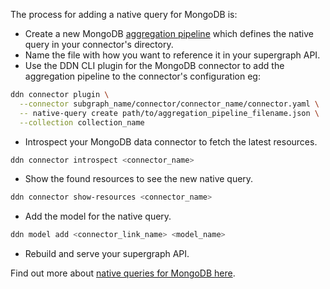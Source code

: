 The process for adding a native query for MongoDB is:

- Create a new MongoDB [aggregation pipeline](/connectors/mongodb/native-operations/native-queries.mdx) which defines
  the native query in your connector's directory.
- Name the file with how you want to reference it in your supergraph API.
- Use the DDN CLI plugin for the MongoDB connector to add the aggregation pipeline to the connector's configuration eg:

```bash
ddn connector plugin \
  --connector subgraph_name/connector/connector_name/connector.yaml \
  -- native-query create path/to/aggregation_pipeline_filename.json \
  --collection collection_name
```

- Introspect your MongoDB data connector to fetch the latest resources.

```bash
ddn connector introspect <connector_name>
```

- Show the found resources to see the new native query.

```bash
ddn connector show-resources <connector_name>
```

- Add the model for the native query.

```bash
ddn model add <connector_link_name> <model_name>
```

- Rebuild and serve your supergraph API.

Find out more about [native queries for MongoDB here](/connectors/mongodb/native-operations/native-queries.mdx).
